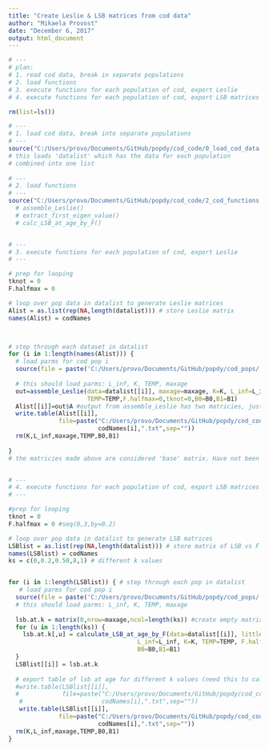 ```yaml
---
title: "Create Leslie & LSB matrices from cod data"
author: "Mikaela Provost"
date: "December 6, 2017"
output: html_document
---
```



```r
# ---
# plan:
# 1. read cod data, break in separate populations
# 2. load functions
# 3. execute functions for each population of cod, export Leslie
# 4. execute functions for each population of cod, export LSB matrices 

rm(list=ls())

# ---
# 1. load cod data, break into separate populations
# ---
source("C:/Users/provo/Documents/GitHub/popdy/cod_code/0_load_cod_data.r")
# this loads 'datalist' which has the data for each population
# combined into one list
        
# ---
# 2. load functions
# ---
source("C:/Users/provo/Documents/GitHub/popdy/cod_code/2_cod_functions.r")
  # assemble_Leslie()
  # extract_first_eigen_value()
  # calc_LSB_at_age_by_F()


# ---
# 3. execute functions for each population of cod, export Leslie 
# ---

# prep for looping
tknot = 0
F.halfmax = 0

# loop over pop data in datalist to generate Leslie matrices
Alist = as.list(rep(NA,length(datalist))) # store Leslie matrix
names(Alist) = codNames



# step through each dataset in datalist
for (i in 1:length(names(Alist))) {
  # load parms for cod pop i
  source(file = paste('C:/Users/provo/Documents/GitHub/popdy/cod_pops/',names(Alist)[i], '.r', sep=''))
                       
  # this should load parms: L_inf, K, TEMP, maxage
  out=assemble_Leslie(data=datalist[[i]], maxage=maxage, K=K, L_inf=L_inf, 
                      TEMP=TEMP,F.halfmax=0,tknot=0,B0=B0,B1=B1)
  Alist[[i]]=out$A #output from assemble_Leslie has two matricies, just choose Leslie (A)
  write.table(Alist[[i]],
              file=paste("C:/Users/provo/Documents/GitHub/popdy/cod_code/mikaelaLeslie/k1_basematrix_maxages/",
                         codNames[i],".txt",sep=""))
  rm(K,L_inf,maxage,TEMP,B0,B1)
  
}
# the matricies made above are considered 'base' matrix. Have not been adjusted. 


# ---
# 4. execute functions for each population of cod, export LSB matrices 
# ---

#prep for looping
tknot = 0
F.halfmax = 0 #seq(0,3,by=0.2)

# loop over pop data in datalist to generate LSB matrices
LSBlist = as.list(rep(NA,length(datalist))) # store matrix of LSB vs F
names(LSBlist) = codNames
ks = c(0,0.2,0.50,8,1) # different k values


for (i in 1:length(LSBlist)) { # step through each pop in datalist
   # load parms for cod pop i
  source(file = paste('C:/Users/provo/Documents/GitHub/popdy/cod_pops/',names(LSBlist)[i], '.r', sep=''))
  # this should load parms: L_inf, K, TEMP, maxage
  
  lsb.at.k = matrix(0,nrow=maxage,ncol=length(ks)) #create empty matrix to store LSB at age at k
  for (u in 1:length(ks)) {
    lsb.at.k[,u] = calculate_LSB_at_age_by_F(data=datalist[[i]], littlek=ks[u], maxage=maxage,
                                    L_inf=L_inf, K=K, TEMP=TEMP, F.halfmax=F.halfmax,
                                    B0=B0,B1=B1)
  }
  LSBlist[[i]] = lsb.at.k
  
  # export table of lsb at age for different k values (need this to calculate new Leslie matricies)
  #write.table(LSBlist[[i]],
  #            file=paste("C:/Users/provo/Documents/GitHub/popdy/cod_code/mikaelaLSB/LSBmatrix_maxages/",
   #                      codNames[i],".txt",sep=""))
   write.table(LSBlist[[i]],
              file=paste("C:/Users/provo/Documents/GitHub/popdy/cod_code/mikaelaLSB/LSB_k_matrix/",
                         codNames[i],".txt",sep=""))
  rm(K,L_inf,maxage,TEMP,B0,B1)
}



```

